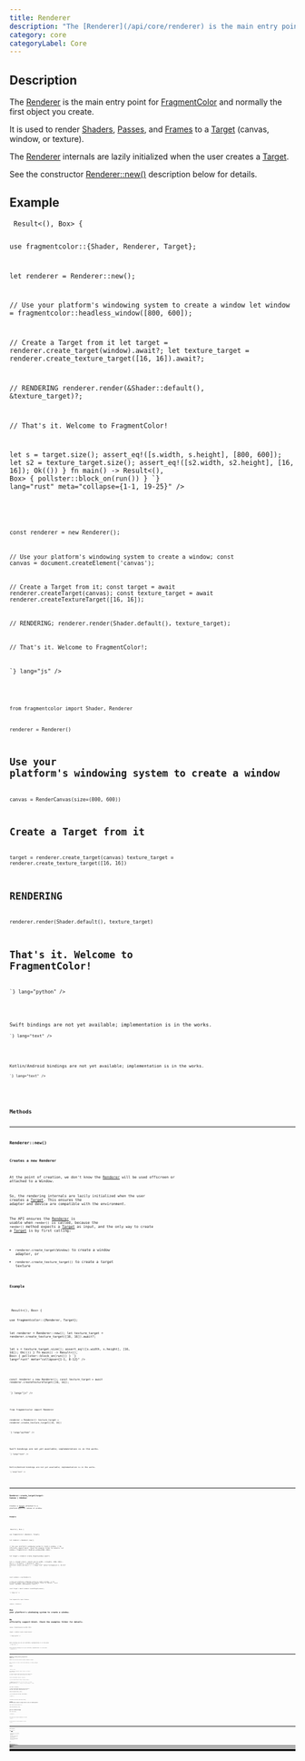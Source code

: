 ```yaml
---
title: Renderer
description: "The [Renderer](/api/core/renderer) is the main entry point for [FragmentColor](https://fragmentcolor.org) and normally the first object you create."
category: core
categoryLabel: Core
---
```



## Description

The [Renderer](/api/core/renderer) is the main entry point for
[FragmentColor](https://fragmentcolor.org) and normally the first object you create.

It is used to render
[Shaders](/api/core/shader),
[Passes](/api/core/pass), and
[Frames](/api/core/frame)
to a [Target](/api/core/target) (canvas, window, or texture).

The [Renderer](/api/core/renderer) internals are lazily initialized
when the user creates a [Target](/api/core/target).

See the constructor [Renderer::new()](/api/core/renderer/#renderernew)
description below for details.



## Example

<Tabs>

<TabItem label="Rust">
<Code
code={`
async fn run() -> Result<(), Box<dyn std::error::Error>> {

use fragmentcolor::{Shader, Renderer, Target};

let renderer = Renderer::new();

// Use your platform's windowing system to create a window
let window = fragmentcolor::headless_window([800, 600]);

// Create a Target from it
let target = renderer.create_target(window).await?;
let texture_target = renderer.create_texture_target([16, 16]).await?;

// RENDERING
renderer.render(&Shader::default(), &texture_target)?;

// That's it. Welcome to FragmentColor!

let s = target.size();
assert_eq!([s.width, s.height], [800, 600]);
let s2 = texture_target.size();
assert_eq!([s2.width, s2.height], [16, 16]);
Ok(())
}
fn main() -> Result<(), Box<dyn std::error::Error>> { pollster::block_on(run()) }
`}
lang="rust" meta="collapse={1-1, 19-25}"
/>

</TabItem>

<TabItem label="JavaScript">
<Code
code={`


const renderer = new Renderer();

// Use your platform's windowing system to create a window;
const canvas = document.createElement('canvas');

// Create a Target from it;
const target = await renderer.createTarget(canvas);
const texture_target = await renderer.createTextureTarget([16, 16]);

// RENDERING;
renderer.render(Shader.default(), texture_target);

// That's it. Welcome to FragmentColor!;

`}
lang="js"
/>

</TabItem>

<TabItem label="Python">
<Code
code={`
from rendercanvas.auto import RenderCanvas, loop

from fragmentcolor import Shader, Renderer

renderer = Renderer()

# Use your platform's windowing system to create a window
canvas = RenderCanvas(size=(800, 600))

# Create a Target from it
target = renderer.create_target(canvas)
texture_target = renderer.create_texture_target([16, 16])

# RENDERING
renderer.render(Shader.default(), texture_target)

# That's it. Welcome to FragmentColor!

`}
lang="python"
/>

</TabItem>

<TabItem label="Swift">
<Aside type="caution" title="Work in progress">Swift bindings are not yet available; implementation is in the works.</Aside>
<Code
code={`
// Swift placeholder â bindings WIP

`}
lang="text"
/>

</TabItem>

<TabItem label="Kotlin">
<Aside type="caution" title="Work in progress">Kotlin/Android bindings are not yet available; implementation is in the works.</Aside>
<Code
code={`
// Kotlin placeholder â bindings WIP

`}
lang="text"
/>

</TabItem>

</Tabs>


## Methods


---

### Renderer::new()

#### Creates a new Renderer

At the point of creation, we don't know the [Renderer](/api/core/renderer) will be used offscreen or attached to a Window.

So, the rendering internals are lazily initialized
when the user creates a [Target](/api/core/target).
This ensures the adapter and device are compatible with the environment.

The API ensures the [Renderer](/api/core/renderer) is usable when `render()` is called,
because the `render()` method expects a [Target](/api/core/target) as input, and
the only way to create a [Target](/api/core/target)
is by first calling:

- `renderer.create_target(Window)` to create a window adapter, or
- `renderer.create_texture_target()` to create a target texture

#### Example

<Tabs>

<TabItem label="Rust">
<Code
code={`
async fn run() -> Result<(), Box<dyn std::error::Error>> {

use fragmentcolor::{Renderer, Target};

let renderer = Renderer::new();
let texture_target = renderer.create_texture_target([16, 16]).await?;

let s = texture_target.size();
assert_eq!([s.width, s.height], [16, 16]);
Ok(())
}
fn main() -> Result<(), Box<dyn std::error::Error>> { pollster::block_on(run()) }
`}
lang="rust" meta="collapse={1-1, 8-12}"
/>

</TabItem>

<TabItem label="JavaScript">
<Code
code={`


const renderer = new Renderer();
const texture_target = await renderer.createTextureTarget([16, 16]);

`}
lang="js"
/>

</TabItem>

<TabItem label="Python">
<Code
code={`

from fragmentcolor import Renderer

renderer = Renderer()
texture_target = renderer.create_texture_target([16, 16])

`}
lang="python"
/>

</TabItem>

<TabItem label="Swift">
<Aside type="caution" title="Work in progress">Swift bindings are not yet available; implementation is in the works.</Aside>
<Code
code={`
// Swift placeholder â bindings WIP

`}
lang="text"
/>

</TabItem>

<TabItem label="Kotlin">
<Aside type="caution" title="Work in progress">Kotlin/Android bindings are not yet available; implementation is in the works.</Aside>
<Code
code={`
// Kotlin placeholder â bindings WIP

`}
lang="text"
/>

</TabItem>

</Tabs>


---

### Renderer::create_target(target: Canvas | Window)

Creates a [Target](/api/core/target) attached to a platform-specific canvas or window.

#### Example

<Tabs>

<TabItem label="Rust">
<Code
code={`
async fn run() -> Result<(), Box<dyn std::error::Error>> {

use fragmentcolor::{Renderer, Target};

let renderer = Renderer::new();

// Use your platform's windowing system to create a window.
// We officially support Winit. Check the examples folder for details.
let window = fragmentcolor::headless_window([800, 600]);

let target = renderer.create_target(window).await?;

let s = target.size();
assert_eq!([s.width, s.height], [800, 600]);
Ok(())
}
fn main() -> Result<(), Box<dyn std::error::Error>> { pollster::block_on(run()) }
`}
lang="rust" meta="collapse={1-1, 13-17}"
/>

</TabItem>

<TabItem label="JavaScript">
<Code
code={`


const renderer = new Renderer();

// Use your platform's windowing system to create a window.;
// We officially support Winit. Check the examples folder for details.;
const canvas = document.createElement('canvas');

const target = await renderer.createTarget(canvas);

`}
lang="js"
/>

</TabItem>

<TabItem label="Python">
<Code
code={`
from rendercanvas.auto import RenderCanvas, loop

from fragmentcolor import Renderer

renderer = Renderer()

# Use your platform's windowing system to create a window.
# We officially support Winit. Check the examples folder for details.
canvas = RenderCanvas(size=(800, 600))

target = renderer.create_target(canvas)

`}
lang="python"
/>

</TabItem>

<TabItem label="Swift">
<Aside type="caution" title="Work in progress">Swift bindings are not yet available; implementation is in the works.</Aside>
<Code
code={`
// Swift placeholder â bindings WIP

`}
lang="text"
/>

</TabItem>

<TabItem label="Kotlin">
<Aside type="caution" title="Work in progress">Kotlin/Android bindings are not yet available; implementation is in the works.</Aside>
<Code
code={`
// Kotlin placeholder â bindings WIP

`}
lang="text"
/>

</TabItem>

</Tabs>


---

### Renderer::create_texture_target(size: [u32; 2])

Render to an offscreen texture without a Window or Canvas.

This is useful for tests, server-side rendering, or running examples in CI.

#### Example

<Tabs>

<TabItem label="Rust">
<Code
code={`
async fn run() -> Result<(), Box<dyn std::error::Error>> {

use fragmentcolor::{Renderer, Shader, Target};
let renderer = Renderer::new();

// Create an offscreen texture target with a size of 64x64 pixels.
let target = renderer.create_texture_target([64, 64]).await?;

renderer.render(&Shader::default(), &target)?;

// get the rendered image
let image = target.get_image();

// RGBA8
assert_eq!(image.len(), 64 * 64 * 4);
Ok(())
}
fn main() -> Result<(), Box<dyn std::error::Error>> { pollster::block_on(run()) }
`}
lang="rust" meta="collapse={1-1, 14-18}"
/>

</TabItem>

<TabItem label="JavaScript">
<Code
code={`

const renderer = new Renderer();

// Create an offscreen texture target with a size of 64x64 pixels.;
const target = await renderer.createTextureTarget([64, 64]);

renderer.render(Shader.default(), target);

// get the rendered image;
const image = target.getImage();

`}
lang="js"
/>

</TabItem>

<TabItem label="Python">
<Code
code={`

from fragmentcolor import Renderer, Shader
renderer = Renderer()

# Create an offscreen texture target with a size of 64x64 pixels.
target = renderer.create_texture_target([64, 64])

renderer.render(Shader.default(), target)

# get the rendered image
image = target.get_image()

`}
lang="python"
/>

</TabItem>

<TabItem label="Swift">
<Aside type="caution" title="Work in progress">Swift bindings are not yet available; implementation is in the works.</Aside>
<Code
code={`
// Swift placeholder â bindings WIP

`}
lang="text"
/>

</TabItem>

<TabItem label="Kotlin">
<Aside type="caution" title="Work in progress">Kotlin/Android bindings are not yet available; implementation is in the works.</Aside>
<Code
code={`
// Kotlin placeholder â bindings WIP

`}
lang="text"
/>

</TabItem>

</Tabs>


---

### Renderer::create_texture

Create a [Texture](/api/core/texture) from various inputs.

- Rust: `create_texture(input)` infers from encoded bytes or file path; use `create_texture_with(input, Some(size), Some(format))` for raw pixel bytes.
- JS: `await renderer.createTexture(input)` accepts `Uint8Array` bytes, string URL/path, or a CSS selector/HTMLImageElement
- Python: `renderer.create_texture(input)` accepts `bytes`, `str` path, or a NumPy ndarray shaped `[H, W, C]` where C=1/3/4.

#### Example

<Tabs>

<TabItem label="Rust">
<Code
code={`
async fn run() -> Result<(), Box<dyn std::error::Error>> {
use fragmentcolor::Renderer;
let renderer = Renderer::new();
// Load encoded image bytes (PNG/JPEG) or use a file path
let image = std::fs::read("logo.png")?;
let tex = renderer.create_texture(&image).await?;
_ = tex.size();
Ok(())
}
fn main() -> Result<(), Box<dyn std::error::Error>> { pollster::block_on(run()) }
`}
lang="rust" meta="collapse={1-1, 7-10}"
/>

</TabItem>

<TabItem label="JavaScript">
<Code
code={`
const renderer = new Renderer();
// Load encoded image bytes (PNG/JPEG) or use a file path;
const image = std.fs.read("logo.png");
const tex = await renderer.createTexture(image);
`}
lang="js"
/>

</TabItem>

<TabItem label="Python">
<Code
code={`
from fragmentcolor import Renderer
renderer = Renderer()
# Load encoded image bytes (PNG/JPEG) or use a file path
image = open("logo.png", "rb").read()
tex = renderer.create_texture(image)
`}
lang="python"
/>

</TabItem>

<TabItem label="Swift">
<Aside type="caution" title="Work in progress">Swift bindings are not yet available; implementation is in the works.</Aside>
<Code
code={`
// Swift placeholder: bindings WIP

`}
lang="text"
/>

</TabItem>

<TabItem label="Kotlin">
<Aside type="caution" title="Work in progress">Kotlin/Android bindings are not yet available; implementation is in the works.</Aside>
<Code
code={`
// Kotlin placeholder: bindings WIP

`}
lang="text"
/>

</TabItem>

</Tabs>


---

### Renderer::create_texture_with_size

Create a [Texture](/api/core/texture) from various inputs.

- Rust: `create_texture(input)` infers from encoded bytes or file path; use `create_texture_with(input, Some(size), Some(format))` for raw pixel bytes.
- JS: `await renderer.createTexture(input)` accepts `Uint8Array` bytes, string URL/path, or a CSS selector/HTMLImageElement
- Python: `renderer.create_texture(input)` accepts `bytes`, `str` path, or a NumPy ndarray shaped `[H, W, C]` where C=1/3/4.

#### Example

<Tabs>

<TabItem label="Rust">
<Code
code={`
async fn run() -> Result<(), Box<dyn std::error::Error>> {
use fragmentcolor::{Renderer, Size};
let renderer = Renderer::new();
let pixels: Vec<u8> = vec![
    255,0,0,255,   0,255,0,255,
    0,0,255,255,   255,255,255,255,
];
let tex = renderer.create_texture_with_size(&pixels, [2, 2]).await?;
_ = tex.size();
Ok(())
}
fn main() -> Result<(), Box<dyn std::error::Error>> { pollster::block_on(run()) }
`}
lang="rust" meta="collapse={1-1, 9-12}"
/>

</TabItem>

<TabItem label="JavaScript">
<Code
code={`
const renderer = new Renderer();
const pixels = [;
    255,0,0,255,   0,255,0,255,;
    0,0,255,255,   255,255,255,255,;
];
const tex = await renderer.createTextureWithSize(pixels, [2, 2]);
`}
lang="js"
/>

</TabItem>

<TabItem label="Python">
<Code
code={`
from fragmentcolor import Renderer
renderer = Renderer()
pixels = [
    255,0,0,255,   0,255,0,255,
    0,0,255,255,   255,255,255,255,
]
tex = renderer.create_texture_with_size(pixels, [2, 2])
`}
lang="python"
/>

</TabItem>

<TabItem label="Swift">
<Aside type="caution" title="Work in progress">Swift bindings are not yet available; implementation is in the works.</Aside>
<Code
code={`
// Swift placeholder: bindings WIP

`}
lang="text"
/>

</TabItem>

<TabItem label="Kotlin">
<Aside type="caution" title="Work in progress">Kotlin/Android bindings are not yet available; implementation is in the works.</Aside>
<Code
code={`
// Kotlin placeholder: bindings WIP

`}
lang="text"
/>

</TabItem>

</Tabs>


---

### Renderer::create_texture_with_format

Create a [Texture](/api/core/texture) from various inputs.

- Rust: `create_texture(input)` infers from encoded bytes or file path; use `create_texture_with(input, Some(size), Some(format))` for raw pixel bytes.
- JS: `await renderer.createTexture(input)` accepts `Uint8Array` bytes, string URL/path, or a CSS selector/HTMLImageElement
- Python: `renderer.create_texture(input)` accepts `bytes`, `str` path, or a NumPy ndarray shaped `[H, W, C]` where C=1/3/4.

#### Example

<Tabs>

<TabItem label="Rust">
<Code
code={`
async fn run() -> Result<(), Box<dyn std::error::Error>> {
use fragmentcolor::{Renderer, Size, TextureFormat};
let renderer = Renderer::new();
let image = std::fs::read("logo.png")?;
let tex = renderer.create_texture_with_format(&image, TextureFormat::Rgba).await?;
_ = tex.size();
Ok(())
}
fn main() -> Result<(), Box<dyn std::error::Error>> { pollster::block_on(run()) }
`}
lang="rust" meta="collapse={1-1, 6-9}"
/>

</TabItem>

<TabItem label="JavaScript">
<Code
code={`
const renderer = new Renderer();
const image = std.fs.read("logo.png");
const tex = await renderer.createTextureWithFormat(image, TextureFormat.Rgba);
`}
lang="js"
/>

</TabItem>

<TabItem label="Python">
<Code
code={`
from fragmentcolor import Renderer, TextureFormat
renderer = Renderer()
image = open("logo.png", "rb").read()
tex = renderer.create_texture_with_format(image, TextureFormat.Rgba)
`}
lang="python"
/>

</TabItem>

<TabItem label="Swift">
<Aside type="caution" title="Work in progress">Swift bindings are not yet available; implementation is in the works.</Aside>
<Code
code={`
// Swift placeholder: bindings WIP

`}
lang="text"
/>

</TabItem>

<TabItem label="Kotlin">
<Aside type="caution" title="Work in progress">Kotlin/Android bindings are not yet available; implementation is in the works.</Aside>
<Code
code={`
// Kotlin placeholder: bindings WIP

`}
lang="text"
/>

</TabItem>

</Tabs>


---

### Renderer::create_texture_with

Create a [Texture](/api/core/texture) from various inputs.

- Rust: `create_texture(input)` infers from encoded bytes or file path; use `create_texture_with(input, Some(size), Some(format))` for raw pixel bytes.
- JS: `await renderer.createTexture(input)` accepts `Uint8Array` bytes, string URL/path, or a CSS selector/HTMLImageElement
- Python: `renderer.create_texture(input)` accepts `bytes`, `str` path, or a NumPy ndarray shaped `[H, W, C]` where C=1/3/4.

#### Example

<Tabs>

<TabItem label="Rust">
<Code
code={`
async fn run() -> Result<(), Box<dyn std::error::Error>> {
use fragmentcolor::{Renderer, Size};
let renderer = Renderer::new();
let pixels: Vec<u8> = vec![
    255,0,0,255,   0,255,0,255,
    0,0,255,255,   255,255,255,255,
];
let tex = renderer.create_texture_with(&pixels, Size::from([2, 2])).await?;
_ = tex.size();
Ok(())
}
fn main() -> Result<(), Box<dyn std::error::Error>> { pollster::block_on(run()) }
`}
lang="rust" meta="collapse={1-1, 9-12}"
/>

</TabItem>

<TabItem label="JavaScript">
<Code
code={`
const renderer = new Renderer();
const pixels = [;
    255,0,0,255,   0,255,0,255,;
    0,0,255,255,   255,255,255,255,;
];
const tex = await renderer.createTextureWith(pixels, Size.from([2, 2]));
`}
lang="js"
/>

</TabItem>

<TabItem label="Python">
<Code
code={`
from fragmentcolor import Renderer
renderer = Renderer()
pixels = [
    255,0,0,255,   0,255,0,255,
    0,0,255,255,   255,255,255,255,
]
tex = renderer.create_texture_with(pixels, [2, 2])
`}
lang="python"
/>

</TabItem>

<TabItem label="Swift">
<Aside type="caution" title="Work in progress">Swift bindings are not yet available; implementation is in the works.</Aside>
<Code
code={`
// Swift placeholder: bindings WIP

`}
lang="text"
/>

</TabItem>

<TabItem label="Kotlin">
<Aside type="caution" title="Work in progress">Kotlin/Android bindings are not yet available; implementation is in the works.</Aside>
<Code
code={`
// Kotlin placeholder: bindings WIP

`}
lang="text"
/>

</TabItem>

</Tabs>


---

### Renderer::create_storage_texture

Create a storage-class texture for compute or image store/load.

- Default usage: STORAGE_BINDING | TEXTURE_BINDING | COPY_{SRC,DST}

#### Example

<Tabs>

<TabItem label="Rust">
<Code
code={`
async fn run() -> Result<(), Box<dyn std::error::Error>> {

use fragmentcolor::{Renderer, TextureFormat};

let r = Renderer::new();
let tex = r.create_storage_texture([64, 64], TextureFormat::Rgba, None).await?;

_ = tex;
Ok(())
}
fn main() -> Result<(), Box<dyn std::error::Error>> { pollster::block_on(run()) }
`}
lang="rust" meta="collapse={1-1, 8-11}"
/>

</TabItem>

<TabItem label="JavaScript">
<Code
code={`


const r = new Renderer();
const tex = await r.createStorageTexture([64, 64], TextureFormat.Rgba, None);

`}
lang="js"
/>

</TabItem>

<TabItem label="Python">
<Code
code={`

from fragmentcolor import Renderer, TextureFormat

r = Renderer()
tex = r.create_storage_texture([64, 64], TextureFormat.Rgba, None)

`}
lang="python"
/>

</TabItem>

<TabItem label="Swift">
<Aside type="caution" title="Work in progress">Swift bindings are not yet available; implementation is in the works.</Aside>
<Code
code={`
// Swift placeholder: bindings WIP

`}
lang="text"
/>

</TabItem>

<TabItem label="Kotlin">
<Aside type="caution" title="Work in progress">Kotlin/Android bindings are not yet available; implementation is in the works.</Aside>
<Code
code={`
// Kotlin placeholder: bindings WIP

`}
lang="text"
/>

</TabItem>

</Tabs>


---

### Renderer::create_depth_texture

Create a depth texture using `Depth32Float`.

#### Example

<Tabs>

<TabItem label="Rust">
<Code
code={`
use fragmentcolor::Renderer;
let r = Renderer::new();
let depth = r.create_depth_texture([800, 600]);
`}
lang="rust"
/>

</TabItem>

<TabItem label="JavaScript">
<Code
code={`
const r = new Renderer();
const depth = r.createDepthTexture([800, 600]);
`}
lang="js"
/>

</TabItem>

<TabItem label="Python">
<Code
code={`
from fragmentcolor import Renderer
r = Renderer()
depth = r.create_depth_texture([800, 600])
`}
lang="python"
/>

</TabItem>

<TabItem label="Swift">
<Aside type="caution" title="Work in progress">Swift bindings are not yet available; implementation is in the works.</Aside>
<Code
code={`
// Swift placeholder: bindings WIP

`}
lang="text"
/>

</TabItem>

<TabItem label="Kotlin">
<Aside type="caution" title="Work in progress">Kotlin/Android bindings are not yet available; implementation is in the works.</Aside>
<Code
code={`
// Kotlin placeholder: bindings WIP

`}
lang="text"
/>

</TabItem>

</Tabs>


---

### Renderer::render(renderable: Shader | Pass | Frame, target: Target)

Renders the given object to the given [Target](/api/core/target).

#### Example

<Tabs>

<TabItem label="Rust">
<Code
code={`
async fn run() -> Result<(), Box<dyn std::error::Error>> {

use fragmentcolor::{Renderer, Shader};

let renderer = Renderer::new();
let target = renderer.create_texture_target([10, 10]).await?;
let shader = Shader::default();

renderer.render(&shader, &target)?;

Ok(())
}
fn main() -> Result<(), Box<dyn std::error::Error>> { pollster::block_on(run()) }
`}
lang="rust" meta="collapse={1-1, 11-13}"
/>

</TabItem>

<TabItem label="JavaScript">
<Code
code={`


const renderer = new Renderer();
const target = await renderer.createTextureTarget([10, 10]);
const shader = Shader.default();

renderer.render(shader, target);

`}
lang="js"
/>

</TabItem>

<TabItem label="Python">
<Code
code={`

from fragmentcolor import Renderer, Shader

renderer = Renderer()
target = renderer.create_texture_target([10, 10])
shader = Shader.default()

renderer.render(shader, target)

`}
lang="python"
/>

</TabItem>

<TabItem label="Swift">
<Aside type="caution" title="Work in progress">Swift bindings are not yet available; implementation is in the works.</Aside>
<Code
code={`
// Swift placeholder â bindings WIP

`}
lang="text"
/>

</TabItem>

<TabItem label="Kotlin">
<Aside type="caution" title="Work in progress">Kotlin/Android bindings are not yet available; implementation is in the works.</Aside>
<Code
code={`
// Kotlin placeholder â bindings WIP

`}
lang="text"
/>

</TabItem>

</Tabs>
